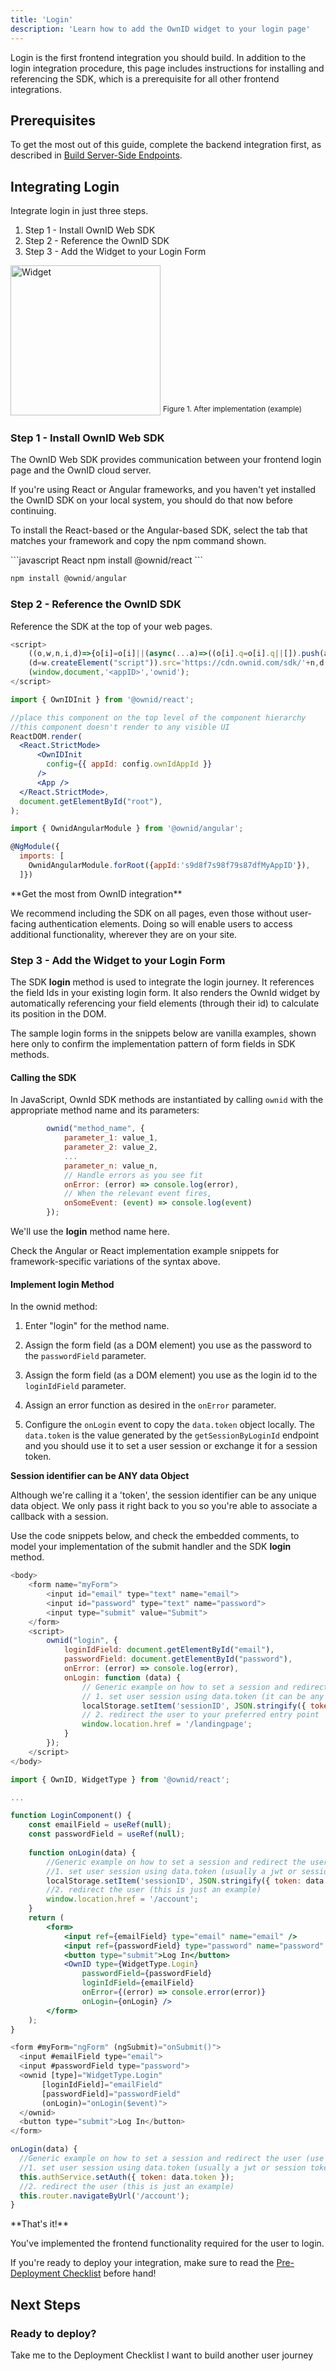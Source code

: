 ```yaml
---
title: 'Login'
description: 'Learn how to add the OwnID widget to your login page'
---
```

Login is the first frontend integration you should build. In addition to the login integration procedure, this page includes instructions for installing and referencing the SDK, which is a prerequisite for all other frontend integrations. 

## Prerequisites
To get the most out of this guide, complete the backend integration first, as described in [Build Server-Side Endpoints](/building-blocks/build-server-endpoints).

## Integrating Login

Integrate login in just three steps. 
1. Step 1 - Install OwnID Web SDK
2. Step 2 - Reference the OwnID SDK
3. Step 3 - Add the Widget to your Login Form

<img
  width="240"
  src="/images/sign in 2.png"
  alt="Widget"
  />
<sup>Figure 1. After implementation (example)</sup>

### Step 1 - Install OwnID Web SDK

The OwnID Web SDK provides communication between your frontend login page and the OwnID cloud server.

If you're using React or Angular frameworks, and you haven't yet installed the OwnID SDK on your local system, you should do that now before continuing.

To install the React-based or the Angular-based SDK, select the tab that matches your framework and copy the npm command shown.

<CodeGroup>
```javascript React
npm install @ownid/react
```

```javascript Angular
npm install @ownid/angular
```
</CodeGroup>

### Step 2 - Reference the OwnID SDK

Reference the SDK at the top of your web pages.

<CodeGroup>

```javascript JavaScript
<script>
    ((o,w,n,i,d)=>{o[i]=o[i]||(async(...a)=>((o[i].q=o[i].q||[]).push(a),{error:null,data:null})),
    (d=w.createElement("script")).src='https://cdn.ownid.com/sdk/'+n,d.async=1,w.head.appendChild(d)})  
    (window,document,'<appID>','ownid');
</script>
```

```jsx React
import { OwnIDInit } from '@ownid/react';

//place this component on the top level of the component hierarchy
//this component doesn't render to any visible UI
ReactDOM.render(
  <React.StrictMode>
      <OwnIDInit
        config={{ appId: config.ownIdAppId }}
      />
      <App />
  </React.StrictMode>,
  document.getElementById("root"),
);
```

```javascript Angular
import { OwnidAngularModule } from '@ownid/angular';

@NgModule({
  imports: [
    OwnidAngularModule.forRoot({appId:'s9d8f7s98f79s87dfMyAppID'}),
  ]})
```
</CodeGroup>
<Note>
**Get the most from OwnID integration**

We recommend including the SDK on all pages, even those without user-facing authentication elements. Doing so will enable users to access additional functionality, wherever they are on your site.
</Note>

### Step 3 - Add the Widget to your Login Form

The SDK **login** method is used to integrate the login journey. It references the field Ids in your existing login form. It also renders the OwnId widget by automatically referencing your field elements (through their id) to calculate its position in the DOM.  

The sample login forms in the snippets below are vanilla examples, shown here only to confirm the implementation pattern of form fields in SDK methods. 

#### Calling the SDK 

In JavaScript, OwnId SDK methods are instantiated by calling `ownid` with the appropriate method name and its parameters:
```Javascript
        ownid("method_name", {
            parameter_1: value_1,
            parameter_2: value_2,
            ...
            parameter_n: value_n,
            // Handle errors as you see fit
            onError: (error) => console.log(error),
            // When the relevant event fires,
            onSomeEvent: (event) => console.log(event)
        });

  ```
We'll use the **login** method name here.

Check the Angular or React implementation example snippets for framework-specific variations of the syntax above.

#### Implement **login** Method

In the ownid method:

1. Enter "login" for the method name. 

2. Assign the form field (as a DOM element) you use as the password to the `passwordField` parameter.

3. Assign the form field (as a DOM element) you use as the login id to the `loginIdField` parameter.

4. Assign an error function as desired in the `onError` parameter.

5. Configure the `onLogin` event to copy the `data.token` object locally. The `data.token` is the value generated by the `getSessionByLoginId` endpoint and you should use it to set a user session or exchange it for a session token.

<Note>

**Session identifier can be ANY data Object**

Although we're calling it a 'token', the session identifier can be any unique data object. We only pass it right back to you so you're able to associate a callback with a session.
</Note>

Use the code snippets below, and check the embedded comments, to model your implementation of the submit handler and the SDK **login** method.  

<CodeGroup>

```javascript Javascript
<body>
    <form name="myForm">
        <input id="email" type="text" name="email">
        <input id="password" type="text" name="password">
        <input type="submit" value="Submit">
    </form>
    <script>
        ownid("login", {
            loginIdField: document.getElementById("email"),
            passwordField: document.getElementById("password"),
            onError: (error) => console.log(error),
            onLogin: function (data) {
                // Generic example on how to set a session and redirect the user (use your own!)
                // 1. set user session using data.token (it can be any data object), generated in your backend and sent through the OwnID server, which does NOTHING with it except pass it back to you as appropriate!
                localStorage.setItem('sessionID', JSON.stringify({ token: data.token }));
                // 2. redirect the user to your preferred entry point 
                window.location.href = '/landingpage';
            }
        });
    </script>
</body>
```

```jsx React
import { OwnID, WidgetType } from '@ownid/react';

...

function LoginComponent() {
    const emailField = useRef(null);
    const passwordField = useRef(null);
    
    function onLogin(data) {
        //Generic example on how to set a session and redirect the user (use your own!)
        //1. set user session using data.token (usually a jwt or session token), generated in your backend and sent through the OwnID server
        localStorage.setItem('sessionID', JSON.stringify({ token: data.token }));
        //2. redirect the user (this is just an example)
        window.location.href = '/account';
    }
    return (
        <form>
            <input ref={emailField} type="email" name="email" />
            <input ref={passwordField} type="password" name="password" />
            <button type="submit">Log In</button>
            <OwnID type={WidgetType.Login}
                passwordField={passwordField}
                loginIdField={emailField}
                onError={(error) => console.error(error)}
                onLogin={onLogin} />
        </form>
    );
}
```

```javascript Angular
<form #myForm="ngForm" (ngSubmit)="onSubmit()">
  <input #emailField type="email">
  <input #passwordField type="password">
  <ownid [type]="WidgetType.Login"
       [loginIdField]="emailField"
       [passwordField]="passwordField"
       (onLogin)="onLogin($event)">
  </ownid>
  <button type="submit">Log In</button>
</form>

onLogin(data) {
  //Generic example on how to set a session and redirect the user (use your own!)
  //1. set user session using data.token (usually a jwt or session token), generated in your backend and sent through the OwnID server
  this.authService.setAuth({ token: data.token });
  //2. redirect the user (this is just an example)
  this.router.navigateByUrl('/account');
}
```
</CodeGroup>



<Check>
**That's it!** 

You've implemented the frontend functionality required for the user to login.

If you're ready to deploy your integration, make sure to read the [Pre-Deployment Checklist](/building-blocks/pre-deployment-checklist) before hand!

</Check>

## Next Steps

### Ready to deploy?

<CardGroup cols={2}>
<Card title="YES!" href="/building-blocks/pre-deployment-checklist" icon="rocket-launch">
 Take me to the Deployment Checklist
</Card>

<Card title="NOT YET..." href="/building-blocks/build-frontend-integration"  icon="screwdriver-wrench">
 I want to build another user journey
</Card>


</CardGroup>



